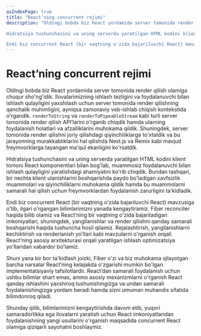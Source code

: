 ```yaml
---
asIndexPage: true
title: "React’ning concurrent rejimi"
description: "Oldingi bobda biz React yordamida server tomonida render qilish olamiga chuqur sho'ng'idik. Ilovalarimizning ishlash tezligini va foydalanuvchi bilan ishlash qulayligini yaxshilash uchun server tomonida render qilishning qanchalik muhimligini, ayniqsa zamonaviy veb-ishlab chiqish kontekstida o'rgandik. `renderToString` va `renderToPipeableStream` kabi turli server tomonida render qilish API’larini o'rganib chiqdik hamda ularning foydalanish holatlari va afzalliklarini muhokama qildik. Shuningdek, server tomonida render qilishni joriy qilishdagi qiyinchiliklarga to'xtaldik va bu jarayonning murakkabliklarini hal qilishda Next.js va Remix kabi mavjud freymvorklarga tayangan ma'qul ekanligini ko'rsatdik.

Hidratsiya tushunchasini va uning serverda yaratilgan HTML kodini klient tomoni React komponentlari bilan bog'lab, muammosiz foydalanuvchi bilan ishlash qulayligini yaratishdagi ahamiyatini ko'rib chiqdik. Bundan tashqari, bir nechta klient ulanishlarini boshqarishda paydo bo'ladigan xavfsizlik muammolari va qiyinchiliklarni muhokama qildik hamda bu muammolarni samarali hal qilish uchun freymvorklardan foydalanish zarurligini ta'kidladik.

Endi biz concurrent React (bir vaqtning o'zida bajariluvchi React) mavzusiga o'tib, ilgari o'rgangan bilimlarimizni yanada kengaytiramiz. Fiber reconciler haqida bilib olamiz va React’ning bir vaqtning o'zida bajariladigan imkoniyatlari, shuningdek, yangilanishlar va render qilishni qanday samarali boshqarishi haqida tushuncha hosil qilamiz. Rejalashtirish, yangilanishlarni kechiktirish va renderlanish yo'llari kabi mavzularni o'rganish orqali React’ning asosiy arxitekturasi orqali yaratilgan ishlash optimizatsiya yo'llaridan xabardor bo'lamiz."
---
```



# React’ning concurrent rejimi

Oldingi bobda biz React yordamida server tomonida render qilish olamiga chuqur sho'ng'idik. Ilovalarimizning ishlash tezligini va foydalanuvchi bilan ishlash qulayligini yaxshilash uchun server tomonida render qilishning qanchalik muhimligini, ayniqsa zamonaviy veb-ishlab chiqish kontekstida o'rgandik. `renderToString` va `renderToPipeableStream` kabi turli server tomonida render qilish API’larini o'rganib chiqdik hamda ularning foydalanish holatlari va afzalliklarini muhokama qildik. Shuningdek, server tomonida render qilishni joriy qilishdagi qiyinchiliklarga to'xtaldik va bu jarayonning murakkabliklarini hal qilishda Next.js va Remix kabi mavjud freymvorklarga tayangan ma'qul ekanligini ko'rsatdik.

Hidratsiya tushunchasini va uning serverda yaratilgan HTML kodini klient tomoni React komponentlari bilan bog'lab, muammosiz foydalanuvchi bilan ishlash qulayligini yaratishdagi ahamiyatini ko'rib chiqdik. Bundan tashqari, bir nechta klient ulanishlarini boshqarishda paydo bo'ladigan xavfsizlik muammolari va qiyinchiliklarni muhokama qildik hamda bu muammolarni samarali hal qilish uchun freymvorklardan foydalanish zarurligini ta'kidladik.

Endi biz concurrent React (bir vaqtning o'zida bajariluvchi React) mavzusiga o'tib, ilgari o'rgangan bilimlarimizni yanada kengaytiramiz. Fiber reconciler haqida bilib olamiz va React’ning bir vaqtning o'zida bajariladigan imkoniyatlari, shuningdek, yangilanishlar va render qilishni qanday samarali boshqarishi haqida tushuncha hosil qilamiz. Rejalashtirish, yangilanishlarni kechiktirish va renderlanish yo'llari kabi mavzularni o'rganish orqali React’ning asosiy arxitekturasi orqali yaratilgan ishlash optimizatsiya yo'llaridan xabardor bo'lamiz.

<Callout type="info">
  Shuni yana bir bor ta'kidlash joizki, Fiber o'zi va biz muhokama qilayotgan barcha narsalar React’ning kelajakda
  o'zgarishi mumkin bo'lgan implementatsiyaviy tafsilotlardir. React’dan samarali foydalanish uchun ushbu bilimlar shart
  emas, ammo asosiy mexanizmlarni o'rganish React qanday ishlashini yaxshiroq tushunishingizga va undan samarali
  foydalanishingizga yordam beradi hamda sizni umuman muhandis sifatida bilimdonroq qiladi.
</Callout>

Shunday qilib, bilimlarimizni kengaytirishda davom etib, yuqori samaradorlikka ega ilovalarni yaratish uchun React imkoniyatlaridan foydalanishning yangi usullarini o'rganish maqsadida concurrent React olamiga qiziqarli sayohatni boshlaymiz.
